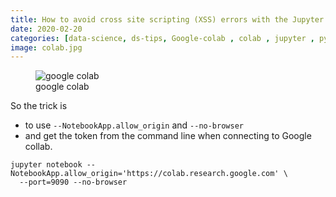 ```yaml
---
title: How to avoid cross site scripting (XSS) errors with the Jupyter local runtime for Colab
date: 2020-02-20
categories: [data-science, ds-tips, Google-colab , colab , jupyter , python, R , tool-tip, data analysis, XSS]
image: colab.jpg
---
```



::: .column-margin
![google colab](colab.jpg){.column-margin}
:::


So the trick is 

- to use `--NotebookApp.allow_origin` and `--no-browser` 
- and get the token from the command line when connecting to Google collab.

```
jupyter notebook --NotebookApp.allow_origin='https://colab.research.google.com' \
  --port=9090 --no-browser
```


